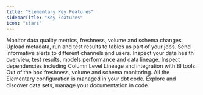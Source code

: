```yaml
---
title: "Elementary Key Features"
sidebarTitle: "Key Features"
icon: "stars"
---
```


<CardGroup cols={1}>
  <Card
    title="Data anomaly detection"
    icon="monitor-waveform"
    iconType="solid"
    href="/features/data-tests"
  >
    Monitor data quality metrics, freshness, volume and schema changes.
  </Card>
  <Card
    title="dbt artifacts and run results"
    icon="table-tree"
    iconType="regular"
    href="/dbt/dbt-artifacts"
  >
    Upload metadata, run and test results to tables as part of your jobs.
  </Card>
  <Card
    title="Slack alerts"
    icon="slack"
    iconType="regular"
    href="/features/elementary-alerts"
  >
    Send informative alerts to different channels and users.
  </Card>
  <Card
    title="Data observability dashboard"
    icon="browsers"
    iconType="solid"
    href="/features/data-observability-dashboard"
  >
    Inspect your data health overview, test results, models performance and data
    lineage.
  </Card>
  <Card
    title="End-to-end data lineage"
    icon="arrow-progress"
    iconType="solid"
    href="/features/lineage"
  >
    Inspect dependencies including Column Level Lineage and integration with BI
    tools.
  </Card>
  <Card
    title="Automated monitors"
    href="/features/automated-monitors"
    icon="wand-magic-sparkles"
    iconType="solid"
  >
    Out of the box freshness, volume and schema monitoring.
  </Card>
  <Card
    title="Configuration as code"
    href="/features/config-as-code"
    icon="code"
    iconType="solid"
  >
    All the Elementary configuration is managed in your dbt code.
  </Card>
  <Card
    title="Data Catalog"
    icon="folder-tree"
    iconType="solid"
    href="/features/catalog"
  >
    Explore and discover data sets, manage your documentation in code.
  </Card>
</CardGroup>
